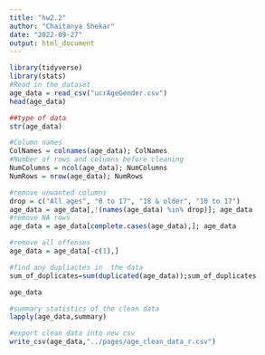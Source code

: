 ```yaml
---
title: "hw2.2"
author: "Chaitanya Shekar"
date: "2022-09-27"
output: html_document
---
```


```r
library(tidyverse)
library(stats)
#Read in the dataset
age_data = read_csv("ucrAgeGender.csv")
head(age_data)

```
```r
##type of data
str(age_data)
```

```r
#Column names
ColNames = colnames(age_data); ColNames
#Number of rows and columns before cleaning
NumColumns = ncol(age_data); NumColumns
NumRows = nrow(age_data); NumRows


```

```r
#remove unwanted columns 
drop = c("All ages", "0 to 17", "18 & older", "10 to 17")
age_data = age_data[,!(names(age_data) %in% drop)]; age_data
#remove NA rows
age_data = age_data[complete.cases(age_data),]; age_data

#remove all offenses
age_data = age_data[-c(1),]

#find any dupliactes in  the data
sum_of_duplicates=sum(duplicated(age_data));sum_of_duplicates

age_data
```

```r
#summary statistics of the clean data
lapply(age_data,summary) 
```

```r
#export clean data into new csv
write_csv(age_data,"../pages/age_clean_data_r.csv")
```

